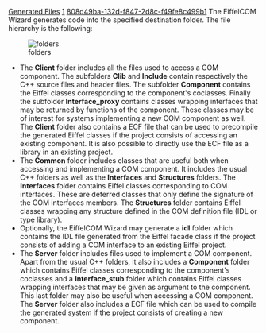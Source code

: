 [[Property:title|Generated Files]]
[[Property:weight|1]]
[[Property:uuid|808d49ba-132d-f847-2d8c-f49fe8c499b1]]
The EiffelCOM Wizard generates code into the specified destination folder. The file hierarchy is the following:

[[Image:folders]]  
*  The '''Client''' folder includes all the files used to access a COM component. The subfolders '''Clib''' and '''Include''' contain respectively the C++ source files and header files. The subfolder '''Component''' contains the Eiffel classes corresponding to the component's coclasses. Finally the subfolder '''Interface_proxy''' contains classes wrapping interfaces that may be returned by functions of the component. These classes may be of interest for systems implementing a new COM component as well. The '''Client''' folder also contains a ECF file that can be used to precompile the generated Eiffel classes if the project consists of accessing an existing component. It is also possible to directly use the ECF file as a library in an existing project. 
*  The '''Common''' folder includes classes that are useful both when accessing and implementing a COM component. It includes the usual C++ folders as well as the '''Interfaces''' and '''Structures''' folders. The '''Interfaces''' folder contains Eiffel classes corresponding to COM interfaces. These are deferred classes that only define the signature of the COM interfaces members. The '''Structures''' folder contains Eiffel classes wrapping any structure defined in the COM definition file (IDL or type library). 
*  Optionally, the EiffelCOM Wizard may generate a '''idl''' folder which contains the IDL file generated from the Eiffel facade class if the project consists of adding a COM interface to an existing Eiffel project. 
*  The '''Server''' folder includes files used to implement a COM component. Apart from the usual C++ folders, it also includes a '''Component''' folder which contains Eiffel classes corresponding to the component's coclasses and a '''Interface_stub''' folder which contains Eiffel classes wrapping interfaces that may be given as argument to the component. This last folder may also be useful when accessing a COM component. The '''Server''' folder also includes a ECF file which can be used to compile the generated system if the project consists of creating a new component. 

{{seealso|[[How the EiffelCOM Wizard works|How the EiffelCOM Wizard Works]] , [[Class Hierarchy|Class Hierarchy]] , [[Eiffel Project Processing|Adding a COM Interface to an Eiffel Project]] , [[Reusing a COM Component|Accessing a COM Component]] , [[Building a COM Component|Building a COM Component]] , [[Wizards: Command Line Options|Command Line Options]]  }}




